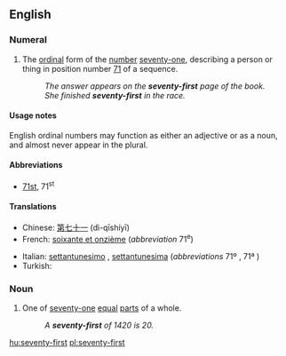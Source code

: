 ==English==
{{ordinalbox|en|70th|71st|72nd|seventieth|seventy-second|card=seventy-one}}

===Numeral===
{{infl|en|numeral}}

# {{ordinal|lang=en}} The [[ordinal]] form of the [[number]] [[seventy-one]], describing a person or thing in position number [[71]] of a sequence.
#: ''The answer appears on the '''seventy-first''' page of the book.''
#: ''She finished '''seventy-first''' in the race.''

====Usage notes====

English ordinal numbers may function as either an adjective or as a noun, and almost never appear in the plural.

====Abbreviations====
* [[71st]], 71<sup>st</sup>

====Translations====
{{trans-top|ordinal number 71st}}
* Chinese: [[第七十一]] (dì-qīshíyī)
* French: [[soixante et onzième]] (''abbreviation'' 71<sup>e</sup>)
{{trans-mid}}
* Italian: [[settantunesimo]] {{m}}, [[settantunesima]] {{f}} (''abbreviations'' 71º {{m}}, 71ª {{f}})
* Turkish: {{t|tr|yetmiş birinci}}
{{trans-bottom}}

===Noun===
{{en-noun}}

# {{fractional|lang=en}} One of [[seventy-one]] [[equal]] [[part]]s of a whole.
#: ''A '''seventy-first''' of 1420 is 20.''

[[hu:seventy-first]]
[[pl:seventy-first]]